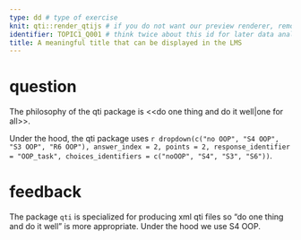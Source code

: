```yaml
---
type: dd # type of exercise
knit: qti::render_qtijs # if you do not want our preview renderer, remove this
identifier: TOPIC1_Q001 # think twice about this id for later data analysis!
title: A meaningful title that can be displayed in the LMS
---
```


# question

The philosophy of the qti package is <<do one thing and do it well|one for all>>.

Under the hood, the qti package uses `r dropdown(c("no OOP", "S4 OOP", "S3 OOP", "R6 OOP"), answer_index = 2, points = 2, response_identifier = "OOP_task", choices_identifiers = c("noOOP", "S4", "S3", "S6"))`.

# feedback

The package `qti` is specialized for producing xml qti files so "do one thing and do it well" is more appropriate. Under the hood we use S4 OOP.
